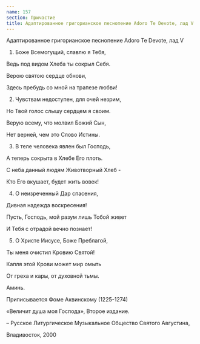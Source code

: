 ```yaml
---
name: 157
section: Причастие
title: Адаптированное григорианское песнопение Adoro Te Devote, лад V
---
```

Адаптированное григорианское песнопение Adoro Te Devote, лад V


1. Боже Всемогущий, славлю я Тебя,

Ведь под видом Хлеба ты сокрыл Себя.

Верою святою сердце обнови,

Здесь пребудь со мной на трапезе любви!


2. Чувствам недоступен, для очей незрим,

Но Твой голос слышу сердцем я своим.

Верую всему, что молвил Божий Сын,

Нет верней, чем это Слово Истины.


3. В теле человека явлен был Господь,

А теперь сокрыта в Хлебе Его плоть.

С неба данный людям Животворный Хлеб -

Кто Его вкушает, будет жить вовек!


4. О неизреченный Дар спасения,

Дивная надежда воскресения!

Пусть, Господь, мой разум лишь Тобой живет

И Тебя с отрадой вечно познает!


5. О Христе Иисусе, Боже Преблагой,

Ты меня очистил Кровию Святой!

Капля этой Крови может мир омыть

От греха и кары, от духовной тьмы.


Аминь.


Приписывается Фоме Аквинскому (1225-1274)

«Величит душа моя Господа», Второе издание.

– Русское Литургическое Музыкальное Общество Святого Августина,

Владивосток, 2000 